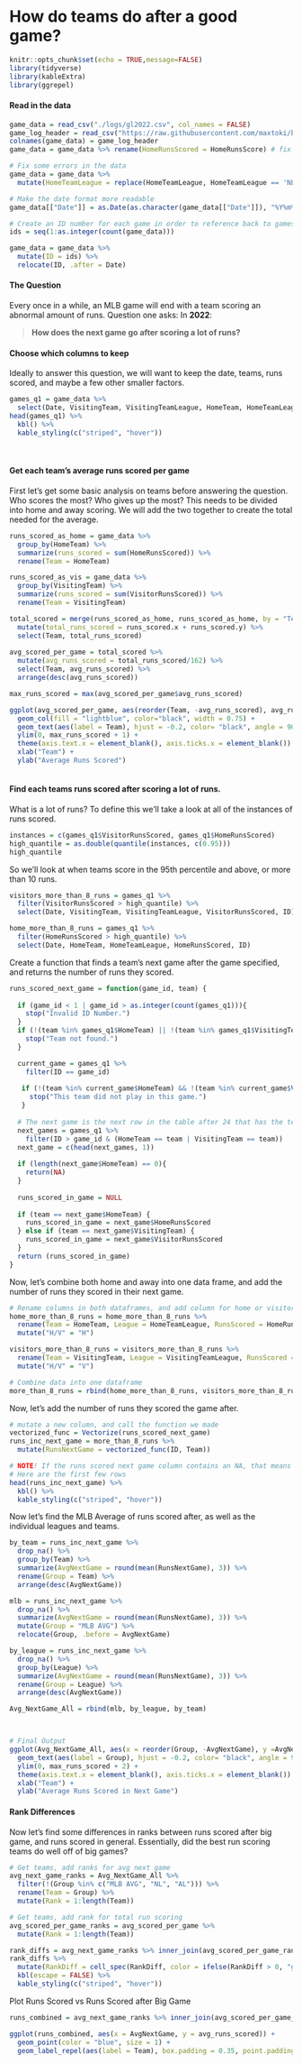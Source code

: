 # How do teams do after a good game?

```r
knitr::opts_chunk$set(echo = TRUE,message=FALSE)
library(tidyverse)
library(kableExtra)
library(ggrepel)
```

#### Read in the data

```r
game_data = read_csv("./logs/gl2022.csv", col_names = FALSE)
game_log_header = read_csv("https://raw.githubusercontent.com/maxtoki/baseball_R/master/data/game_log_header.csv", col_names = FALSE)
colnames(game_data) = game_log_header
game_data = game_data %>% rename(HomeRunsScored = HomeRunsScore) # fix error in name
```

```r
# Fix some errors in the data
game_data = game_data %>% 
  mutate(HomeTeamLeague = replace(HomeTeamLeague, HomeTeamLeague == 'NL.1', 'NL'))
```

```r
# Make the date format more readable
game_data[["Date"]] = as.Date(as.character(game_data[["Date"]]), "%Y%m%d")
```

```r
# Create an ID number for each game in order to reference back to games.
ids = seq(1:as.integer(count(game_data)))

game_data = game_data %>% 
  mutate(ID = ids) %>% 
  relocate(ID, .after = Date)
```

#### The Question

Every once in a while, an MLB game will end with a team scoring an abnormal amount of runs. Question one asks: In **2022**:

> **How does the next game go after scoring a lot of runs?**

#### Choose which columns to keep

Ideally to answer this question, we will want to keep the date, teams, runs scored, and maybe a few other smaller factors.

```r
games_q1 = game_data %>% 
  select(Date, VisitingTeam, VisitingTeamLeague, HomeTeam, HomeTeamLeague, VisitorRunsScored, HomeRunsScored, ID)
head(games_q1) %>% 
  kbl() %>% 
  kable_styling(c("striped", "hover"))
```

<br>

#### Get each team's average runs scored per game

First let's get some basic analysis on teams before answering the question. Who scores the most? Who gives up the most? This needs to be divided into home and away scoring. We will add the two together to create the total needed for the average.

```r
runs_scored_as_home = game_data %>% 
  group_by(HomeTeam) %>% 
  summarize(runs_scored = sum(HomeRunsScored)) %>% 
  rename(Team = HomeTeam)

runs_scored_as_vis = game_data %>% 
  group_by(VisitingTeam) %>% 
  summarize(runs_scored = sum(VisitorRunsScored)) %>% 
  rename(Team = VisitingTeam)

total_scored = merge(runs_scored_as_home, runs_scored_as_home, by = "Team") %>% 
  mutate(total_runs_scored = runs_scored.x + runs_scored.y) %>% 
  select(Team, total_runs_scored)
  
avg_scored_per_game = total_scored %>% 
  mutate(avg_runs_scored = total_runs_scored/162) %>% 
  select(Team, avg_runs_scored) %>% 
  arrange(desc(avg_runs_scored))

max_runs_scored = max(avg_scored_per_game$avg_runs_scored)

ggplot(avg_scored_per_game, aes(reorder(Team, -avg_runs_scored), avg_runs_scored)) +
  geom_col(fill = "lightblue", color="black", width = 0.75) +
  geom_text(aes(label = Team), hjust = -0.2, color= "black", angle = 90, size = 3.5) +
  ylim(0, max_runs_scored + 1) +
  theme(axis.text.x = element_blank(), axis.ticks.x = element_blank()) +
  xlab("Team") +
  ylab("Average Runs Scored") 
  
```

#### Find each teams runs scored after scoring a lot of runs.

What is a lot of runs? To define this we'll take a look at all of the instances of runs scored.

```r
instances = c(games_q1$VisitorRunsScored, games_q1$HomeRunsScored)
high_quantile = as.double(quantile(instances, c(0.95)))
high_quantile
```

So we'll look at when teams score in the 95th percentile and above, or more than 10 runs.

```r

visitors_more_than_8_runs = games_q1 %>% 
  filter(VisitorRunsScored > high_quantile) %>% 
  select(Date, VisitingTeam, VisitingTeamLeague, VisitorRunsScored, ID)

home_more_than_8_runs = games_q1 %>% 
  filter(HomeRunsScored > high_quantile) %>% 
  select(Date, HomeTeam, HomeTeamLeague, HomeRunsScored, ID)

```

Create a function that finds a team's next game after the game specified, and returns the number of runs they scored.

```r

runs_scored_next_game = function(game_id, team) {
  
  if (game_id < 1 | game_id > as.integer(count(games_q1))){
    stop("Invalid ID Number.")
  }
  if (!(team %in% games_q1$HomeTeam) || !(team %in% games_q1$VisitingTeam)) {
    stop("Team not found.")
  }

  current_game = games_q1 %>% 
    filter(ID == game_id)
  
   if (!(team %in% current_game$HomeTeam) && !(team %in% current_game$VisitingTeam)) {
     stop("This team did not play in this game.")
   }
  
  # The next game is the next row in the table after 24 that has the team as one of the two teams listed.
  next_games = games_q1 %>% 
    filter(ID > game_id & (HomeTeam == team | VisitingTeam == team))
  next_game = c(head(next_games, 1))
  
  if (length(next_game$HomeTeam) == 0){
    return(NA)
  }
  
  runs_scored_in_game = NULL
  
  if (team == next_game$HomeTeam) {
    runs_scored_in_game = next_game$HomeRunsScored
  } else if (team == next_game$VisitingTeam) {
    runs_scored_in_game = next_game$VisitorRunsScored
  }
  return (runs_scored_in_game)
}

```

Now, let's combine both home and away into one data frame, and add the number of runs they scored in their next game.

```r
# Rename columns in both dataframes, and add column for home or visitor
home_more_than_8_runs = home_more_than_8_runs %>% 
  rename(Team = HomeTeam, League = HomeTeamLeague, RunsScored = HomeRunsScored) %>% 
  mutate("H/V" = "H")

visitors_more_than_8_runs = visitors_more_than_8_runs %>% 
  rename(Team = VisitingTeam, League = VisitingTeamLeague, RunsScored = VisitorRunsScored) %>% 
  mutate("H/V" = "V")
```

```r
# Combine data into one dataframe
more_than_8_runs = rbind(home_more_than_8_runs, visitors_more_than_8_runs) %>% arrange(Date)
```

Now, let's add the number of runs they scored the game after.

```r
# mutate a new column, and call the function we made
vectorized_func = Vectorize(runs_scored_next_game)
runs_inc_next_game = more_than_8_runs %>% 
  mutate(RunsNextGame = vectorized_func(ID, Team))

```

```r
# NOTE! If the runs scored next game column contains an NA, that means that was the last game of the season for that team.
# Here are the first few rows
head(runs_inc_next_game) %>% 
  kbl() %>% 
  kable_styling(c("striped", "hover"))
```

Now let's find the MLB Average of runs scored after, as well as the individual leagues and teams.

```r
by_team = runs_inc_next_game %>% 
  drop_na() %>% 
  group_by(Team) %>% 
  summarize(AvgNextGame = round(mean(RunsNextGame), 3)) %>% 
  rename(Group = Team) %>% 
  arrange(desc(AvgNextGame))

mlb = runs_inc_next_game %>% 
  drop_na() %>% 
  summarize(AvgNextGame = round(mean(RunsNextGame), 3)) %>% 
  mutate(Group = "MLB AVG") %>% 
  relocate(Group, .before = AvgNextGame)

by_league = runs_inc_next_game %>% 
  drop_na() %>% 
  group_by(League) %>% 
  summarize(AvgNextGame = round(mean(RunsNextGame), 3)) %>% 
  rename(Group = League) %>% 
  arrange(desc(AvgNextGame))

Avg_NextGame_All = rbind(mlb, by_league, by_team)



# Final Output
ggplot(Avg_NextGame_All, aes(x = reorder(Group, -AvgNextGame), y =AvgNextGame)) + geom_col(fill = "lightblue", color="black", width = 0.75) +
  geom_text(aes(label = Group), hjust = -0.2, color= "black", angle = 90, size = 3.5) +
  ylim(0, max_runs_scored + 2) +
  theme(axis.text.x = element_blank(), axis.ticks.x = element_blank()) +
  xlab("Team") +
  ylab("Average Runs Scored in Next Game") 
```

#### Rank Differences

Now let's find some differences in ranks between runs scored after big game, and runs scored in general. Essentially, did the best run scoring teams do well off of big games?

```r
# Get teams, add ranks for avg next game
avg_next_game_ranks = Avg_NextGame_All %>% 
  filter(!(Group %in% c("MLB AVG", "NL", "AL"))) %>% 
  rename(Team = Group) %>% 
  mutate(Rank = 1:length(Team))

# Get teams, add rank for total run scoring
avg_scored_per_game_ranks = avg_scored_per_game %>%
  mutate(Rank = 1:length(Team))

rank_diffs = avg_next_game_ranks %>% inner_join(avg_scored_per_game_ranks, by = "Team") %>% mutate(RankDiff = Rank.y - Rank.x) %>% select(Team, RankDiff) %>% arrange(desc(RankDiff))
rank_diffs %>% 
  mutate(RankDiff = cell_spec(RankDiff, color = ifelse(RankDiff > 0, "green", "red"))) %>% 
  kbl(escape = FALSE) %>% 
  kable_styling(c("striped", "hover"))
```

Plot Runs Scored vs Runs Scored after Big Game

```r
runs_combined = avg_next_game_ranks %>% inner_join(avg_scored_per_game_ranks, by = "Team") %>% select(Team, avg_runs_scored, AvgNextGame) 

ggplot(runs_combined, aes(x = AvgNextGame, y = avg_runs_scored)) +
  geom_point(color = "blue", size = 1) +
  geom_label_repel(aes(label = Team), box.padding = 0.35, point.padding = 0.5, segment.color = 'grey50') + theme_classic()
  

```
